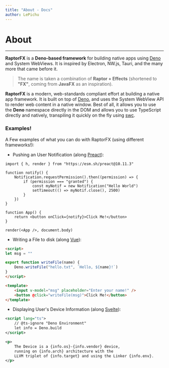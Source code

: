 ```yaml
---
title: "About - Docs"
author: LePichu
---
```



<Embed
	title="RaptorFX | Documentation!"
	description="Welcome to the documentation for RaptorFX!"
/>

# About

---

**RaptorFX** is a **Deno-based framework** for building native apps using [Deno] and System WebViews. It is inspired by Electron, NW.js, Tauri, and the many more that came before it.

> The name is taken a combination of **Raptor + Effects** (shortened to **"FX"**, coming from **JavaFX** as an inspiration).

**RaptorFX** is a modern, web-standards compliant effort at building a native app framework.
It is built on top of [Deno], and uses the System WebView API to render web content in a native window.
Best of all, it allows you to use the **Deno** namespace directly in the DOM and allows you to use
TypeScript directly and natively, transpiling it quickly on the fly using [swc].

[deno]: https://deno.land
[swc]: https://swc.rs

### Examples!
A Few examples of what you can do with RaptorFX (using different frameworks!):

- Pushing an User Notification (along [Preact](https://preactjs.com/)):
```tsx
import { h, render } from "https://esm.sh/preact@10.11.3"

function notify() {
    Notification.requestPermission().then((permission) => {
        if (permission === "granted") {
            const myNotif = new Notification("Hello World")
            setTimeout(() => myNotif.close(), 2500)
        }
    })
}

function App() {
    return <button onClick={notify}>Click Me!</button>
}

render(<App />, document.body)
```
- Writing a File to disk (along [Vue](https://vuejs.org/)):
```html
<script>
let msg = ""

export function writeFile(name) {
	Deno.writeFile("hello.txt", `Hello, ${name}!`)
}
</script>

<template>
	<input v-model="msg" placeholder="Enter your name!" />
	<button @click="writeFile(msg)">Click Me!</button>
</template>
```

- Displaying User's Device Information (along [Svelte](https://svelte.dev/)):
```xml
<script lang="ts">
    // @ts-ignore "Deno Environment"
    let info = Deno.build
</script>

<p>
    The Device is a {info.os}-{info.vendor} device, 
    running on {info.arch} architecture with the 
    LLVM triplet of {info.target} and using the Linker {info.env}.
</p>
```